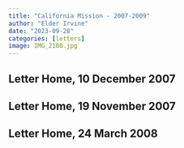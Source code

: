 ```yaml
---
title: "California Mission - 2007-2009"
author: "Elder Irvine"
date: "2023-09-28"
categories: [letters]
image: IMG_2180.jpg
---
```


## Letter Home, 10 December 2007

## Letter Home, 19 November 2007

## Letter Home, 24 March 2008